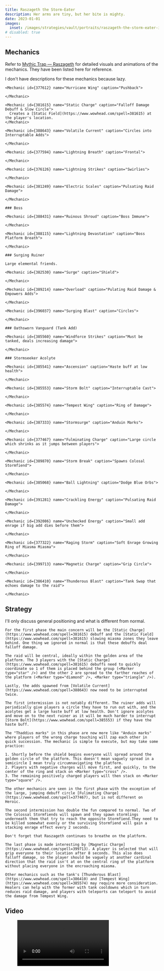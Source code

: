 ```yaml
---
title: Raszageth the Storm-Eater
description: Her arms are tiny, but her bite is mighty.
date: 2023-01-01
images:
  inset: /images/strategies/vault/portraits/raszageth-the-storm-eater-inset.webp
# disabled: true
---
```


## Mechanics

Refer to [Mythic Trap — Raszageth](https://www.mythictrap.com/en/vault/raszageth/heroic) for detailed visuals and animations of the mechanics. They have been listed here for reference.

<Alert type="warning">I don't have descriptions for these mechanics because lazy.</Alert>

<Tabs header>
  <Tab label="Phase 1">
    
    <Mechanic id={377612} name="Hurricane Wing" caption="Pushback">

    </Mechanic>

    <Mechanic id={381615} name="Static Charge" caption="Falloff Damage Debuff & Slow Circle">
      Creates a [Static Field](https://www.wowhead.com/spell=381615) at the player's location.
    </Mechanic>

    <Mechanic id={388643} name="Volatile Current" caption="Circles into Interruptable Adds">

    </Mechanic>

    <Mechanic id={377594} name="Lightning Breath" caption="Frontal">

    </Mechanic>

    <Mechanic id={376126} name="Lightning Strikes" caption="Swirlies">

    </Mechanic>

    <Mechanic id={381249} name="Electric Scales" caption="Pulsating Raid Damage">

    </Mechanic>

  </Tab>
  <Tab label="Intermission 1">

    ### Boss

    <Mechanic id={388431} name="Ruinous Shroud" caption="Boss Immune">

    </Mechanic>

    <Mechanic id={388115} name="Lightning Devastation" caption="Boss Platform Breath">

    </Mechanic>

    ### Surging Ruiner

    Large elemental friends.

    <Mechanic id={382530} name="Surge" caption="Shield">

    </Mechanic>

    <Mechanic id={389214} name="Overload" caption="Pulating Raid Damage & Empowers Adds">

    </Mechanic>

    <Mechanic id={396037} name="Surging Blast" caption="Circles">

    </Mechanic>

    ### Oathsworn Vanguard (Tank Add)

    <Mechanic id={385560} name="Windforce Strikes" caption="Must be tanked, deals increasing damage">

    </Mechanic>

    ### Stormseeker Acolyte

    <Mechanic id={385541} name="Ascension" caption="Haste buff at low health">

    </Mechanic>

    <Mechanic id={385553} name="Storm Bolt" caption="Interruptable Cast">

    </Mechanic>

  </Tab>
  <Tab label="Phase 2">

    <Mechanic id={385574} name="Tempest Wing" caption="Ring of Damage">

    </Mechanic>

    <Mechanic id={387333} name="Stormsurge" caption="Anduin Marks">

    </Mechanic>

    <Mechanic id={377467} name="Fulminating Charge" caption="Large circle which shrinks as it jumps between players">

    </Mechanic>

  </Tab>
  <Tab label="Intermission 2">

    <Mechanic id={389870} name="Storm Break" caption="Spawns Colosal Stormfiend">

    </Mechanic>

    <Mechanic id={385068} name="Ball Lightning" caption="Dodge Blue Orbs">

    </Mechanic>

    <Mechanic id={391281} name="Crackling Energy" caption="Pulsating Raid Damage">

    </Mechanic>

    <Mechanic id={392086} name="Unchecked Energy" caption="Small add enrage if big add dies before them">

    </Mechanic>

  </Tab>
  <Tab label="Phase 3">

    <Mechanic id={377322} name="Raging Storm" caption="Soft Enrage Growing Ring of Miasma Miasma">

    </Mechanic>

    <Mechanic id={399713} name="Magnetic Charge" caption="Grip Circle">

    </Mechanic>

    <Mechanic id={386410} name="Thunderous Blast" caption="Tank Swap that echoes damage to the raid">

    </Mechanic>

  </Tab>
</Tabs>

## Strategy

I'll only discuss general positioning and what is different from normal.

<Tabs header>
  <Tab label="Phase 1">
    <ProseImage src="/images/strategies/vault/raszageth-rp-1.png" height="784" width="1394" alt="" />

    For the first phase the main concern will be the [Static Charge](https://www.wowhead.com/spell=381615) debuff and the [Static Field](https://www.wowhead.com/spell=381615) slowing miasma zones they leave behind. One thing we ignored in normal is that these debuffs deal falloff damage.

    The raid will be central, ideally within the golden area of the platform. The 3 players with the [Static Charge](https://www.wowhead.com/spell=381615) debuffs need to quickly coordinate so 1 of them is placed behind the group (<Marker type="star" />) and the other 2 are spread to the farther reaches of the platform (<Marker type="diamond" />, <Marker type="triangle" />).

    Lastly, the adds spawned from [Volatile Current](https://www.wowhead.com/spell=388643) now need to be interrupted twice.

  </Tab>

  <Tab label="Intermission 1">
    <ProseImage src="/images/strategies/vault/raszageth-rp-2.png" height="784" width="1394" alt="" />

    The first intermission is not notably different. The ruiner adds will periodically give players a circle they have to run out with, and the acolytes get a large haste buff at low health. Don't ignore acolytes and move on to the next ruiner as it will be much harder to interrupt [Storm Bolt](https://www.wowhead.com/spell=385553) if they have the haste buff.

  </Tab>

  <Tab label="Phase 2">
    <ProseImage src="/images/strategies/vault/raszageth-rp-3.png" height="784" width="1394" alt="" />

    The "Thaddius marks" in this phase are now more like "Anduin marks" where players of the wrong charge touching will zap each other in quick succession. The mechanic is simple to execute, but may take some practice:

    1. Shortly before the shield begins everyone will spread around the golden circle of the platform. This doesn't mean vaguely spread in a semicircle I mean truly circumnavigating the platform.
    2. Players with negative charges will move first, and quickly, to the center of the ring and stack on <Marker type="cross" />.
    3. The remaining positively charged players will then stack on <Marker type="square" />.

    The other mechanics are seen in the first phase with the exception of the large, jumping debuff circle [Fulimating Charge](https://www.wowhead.com/spell=377467), but is not different on Heroic.

  </Tab>

  <Tab label="Intermission 2">
    <ProseImage src="/images/strategies/vault/raszageth-rp-4.png" height="784" width="1394" alt="" />

    The second intermission has double the fun compared to normal. Two of the Colossal Stormfiends will spawn and they spawn stormlings underneath them that try to reach the opposite Stormfiend.They need to be killed somewhat evenly or the surviving Stormfiend will gain a stacking enrage effect every 2 seconds.

    Don't forget that Raszageth continues to breathe on the platform.

  </Tab>
  <Tab label="Phase 3">
    <ProseImage src="/images/strategies/vault/raszageth-rp-5.png" height="784" width="1394" alt="" />

    The last phase is made interesting by [Magnetic Charge](https://www.wowhead.com/spell=399713). A player is selected that will grip everyone to their location after 8 seconds. This also does falloff damage, so the player should be vaguely at another cardinal direction that the raid isn't at on the central ring of the platform without placing everyone in the encroaching miasma.

    Other mechanics such as the tank's [Thunderous Blast](https://www.wowhead.com/spell=386410) and [Tempest Wing](https://www.wowhead.com/spell=385574) may require more consideration. Healers can help with the former with tank cooldowns which in turn reduces raid damage, and players with teleports can teleport to avoid the damage from Tempest Wing.

  </Tab>
</Tabs>

## Video

<figure>
  <Video src="https://www.youtube.com/watch?v=touOuV-nhY8" />
  <figcaption>
    This tldr video includes the heroic differences and isn't 12 minutes long.
  </figcaption>
</figure>
